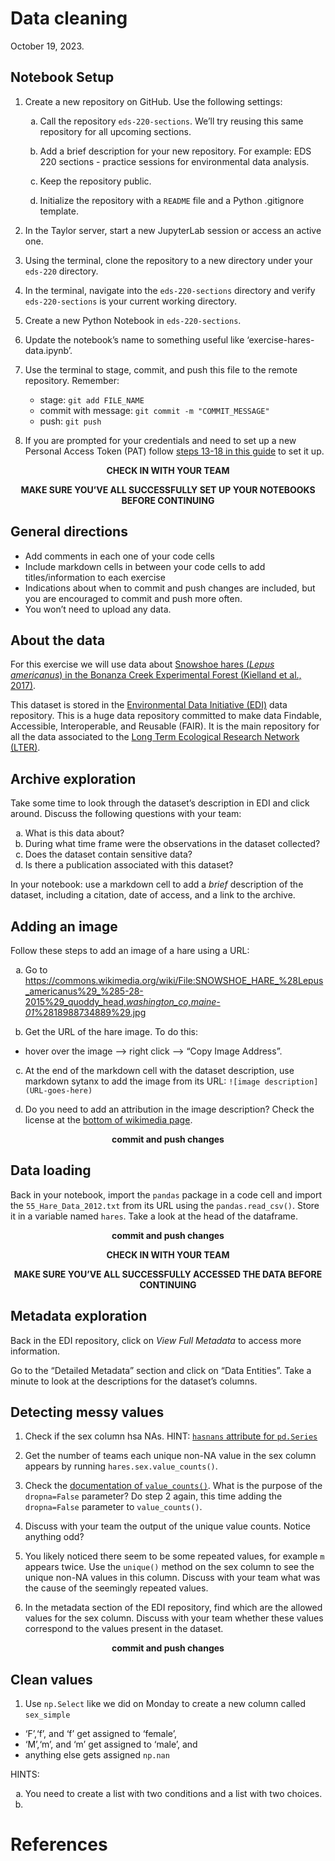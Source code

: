 # Data cleaning

October 19, 2023.

<!-- include description and goals -->

:::{.callout-tip}
## Notebook Setup
1. Create a new repository on GitHub. Use the following settings:

    a. Call the repository `eds-220-sections`. We'll try reusing this same repository for all upcoming sections.

    b. Add a brief description for your new repository. For example: EDS 220 sections - practice sessions for environmental data analysis.

    c. Keep the repository public.

    d. Initialize the repository with a `README` file and a Python .gitignore template.

<!--
2. Add your repository's URL and your GitHub username to [this spreadsheet](https://docs.google.com/spreadsheets/d/1VPEIU0PSHs90cwD_RiIhY6swEBSMR-6MmTmM_toykvM/edit?usp=sharing). Names or ordered alphabetically by surname. We won't grade these, it's just for keeping track. 
-->

2. In the Taylor server, start a new JupyterLab session or access an active one.

3. Using the terminal, clone the repository to a new directory under your `eds-220` directory.

4. In the terminal, navigate into the `eds-220-sections` directory and verify `eds-220-sections` is your current working directory.

5. Create a new Python Notebook in `eds-220-sections`. 

6. Update the notebook's name to something useful like 'exercise-hares-data.ipynb'.

7. Use the terminal to stage, commit, and push this file to the remote repository. Remember:
    - stage: `git add FILE_NAME`
    - commit with message: `git commit -m "COMMIT_MESSAGE"`
    - push: `git push`

8. If you are prompted for your credentials and need to set up a new Personal Access Token (PAT) follow [steps 13-18 in this guide](https://docs.google.com/document/d/1Pk6_rUDdFjdGg-YVo9Cl8ET3iDsYahyaP0VMRD4UHUk/edit?usp=sharing/) to set it up.


<p style="text-align: center;">
**CHECK IN WITH YOUR TEAM** 
</p>
<p style="text-align: center;">
**MAKE SURE YOU'VE ALL SUCCESSFULLY SET UP YOUR NOTEBOOKS BEFORE CONTINUING**
</p>

:::


:::{.callout-note}
## General directions
- Add comments in each one of your code cells 
- Include markdown cells in between your code cells to add titles/information to each exercise
- Indications about when to commit and push changes are included, but you are encouraged to commit and push more often. 
- You won't need to upload any data.
:::

:::{.callout-note}
## About the data

For this exercise we will use data about [Snowshoe hares (*Lepus americanus*) in the Bonanza Creek Experimental Forest (Kielland et al., 2017)](https://portal.edirepository.org/nis/mapbrowse?packageid=knb-lter-bnz.55.22). 

This dataset is stored in the [Environmental Data Initiative (EDI)](https://edirepository.org) data repository. This is a huge data repository committed to make data Findable, Accessible, Interoperable, and Reusable (FAIR). 
It is the main repository for all the data associated to the [Long Term Ecological Research Network (LTER)](https://lternet.edu).

:::

## Archive exploration
Take some time to look through the dataset's description in EDI and click around. Discuss the following questions with your team:

a. What is this data about?
b. During what time frame were the observations in the dataset collected?
c. Does the dataset contain sensitive data?
d. Is there a publication associated with this dataset?

In your notebook: use a markdown cell to add a *brief* description of the dataset, including a citation, date of access, and a link to the archive. 

## Adding an image
Follow these steps to add an image of a hare using a URL:

a. Go to [https://commons.wikimedia.org/wiki/File:SNOWSHOE_HARE_%28Lepus_americanus%29_%285-28-2015%29_quoddy_head,_washington_co,_maine_-01_%2818988734889%29.jpg]()

b. Get the URL of the hare image. To do this:

- hover over the image –> right click –> “Copy Image Address".

c. At the end of the markdown cell with the dataset description, use markdown sytanx to add the image from its URL:
`![image description](URL-goes-here)`

d. Do you need to add an attribution in the image description? Check the license at the [bottom of wikimedia page](https://commons.wikimedia.org/wiki/File:SNOWSHOE_HARE_%28Lepus_americanus%29_%285-28-2015%29_quoddy_head,_washington_co,_maine_-01_%2818988734889%29.jpg).

<p style="text-align: center;">
**commit and push changes**
</p>

## Data loading

Back in your notebook, import the `pandas` package in a code cell and import the `55_Hare_Data_2012.txt` from its URL using the `pandas.read_csv()`. Store it in a variable named `hares`. Take a look at the head of the dataframe. 

<p style="text-align: center;">
**commit and push changes**
</p>

<p style="text-align: center;">
**CHECK IN WITH YOUR TEAM** 
</p>
<p style="text-align: center;">
**MAKE SURE YOU'VE ALL SUCCESSFULLY ACCESSED THE DATA BEFORE CONTINUING**
</p>

## Metadata exploration
Back in the EDI repository, click on *View Full Metadata* to access more information. 

Go to the "Detailed Metadata" section and click on "Data Entities". Take a minute to look at the descriptions for the dataset's columns.  

## Detecting messy values

1. Check if the sex column hsa NAs. HINT: [`hasnans` attribute for `pd.Series`](https://pandas.pydata.org/docs/reference/api/pandas.Series.hasnans.html)

2. Get the number of teams each unique non-NA value in the sex column appears by running `hares.sex.value_counts()`. 

3. Check the [documentation of `value_counts()`](https://pandas.pydata.org/docs/reference/api/pandas.Series.value_counts.html). What is the purpose of the `dropna=False` parameter? Do step 2 again, this time adding the `dropna=False` parameter to `value_counts()`.

4. Discuss with your team the output of the unique value counts. Notice anything odd?

5. You likely noticed there seem to be some repeated values, for example `m` appears twice. Use the `unique()` method on the sex column to see the unique non-NA values in this column. Discuss with your team what was the cause of the seemingly repeated values.

6. In the metadata section of the EDI repository, find which are the allowed values for the sex column. Discuss with your team whether these values correspond to the values present in the dataset. 

<p style="text-align: center;">
**commit and push changes**
</p>

## Clean values

1. Use `np.Select` like we did on Monday to create a new column called `sex_simple` 

- 'F','f', and 'f ' get assigned to 'female', 
- 'M','m', and 'm ' get assigned to 'male', and 
- anything else gets assigned `np.nan`

HINTS: 

a. You need to create a list with two conditions and a list with two choices. 
b. 


# References

<!-- ADD REFERENCES -->